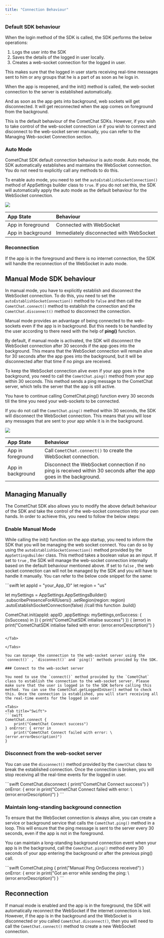 ```yaml
---
title: "Connection Behaviour"
---
```




### Default SDK behaviour

When the login method of the SDK is called, the SDK performs the below operations:

1. Logs the user into the SDK
2. Saves the details of the logged in user locally.
3. Creates a web-socket connection for the logged in user.

This makes sure that the logged in user starts receiving real-time messages sent to him or any groups that he is a part of as soon as he logs in.

When the app is reopened, and the init() method is called, the web-socket connection to the server is established automatically.

And as soon as the app gets into background, web sockets will get disconnected. It will get reconnected when the app comes on foreground from the background.

This is the default behaviour of the CometChat SDKs. However, if you wish to take control of the web-socket connection i.e if you wish to connect and disconnect to the web-socket server manually, you can refer to the Managing Web-socket Connection section.

### Auto Mode

CometChat SDK default connection behaviour is auto mode. Auto mode, the SDK automatically establishes and maintains the WebSocket connection. You do not need to explicitly call any methods to do this.

To enable auto mode, you need to set the `autoEstablishSocketConnection()` method of AppSettings builder class to `true`. If you do not set this, the SDK will automatically apply the auto mode as the default behaviour for the WebSocket connection.

<Frame>
  <img src="/images/c8c546a3-x8a7yv541r6b9g8t73h9j3afh1p4cgsopv6yj238ebz8565rscv568a40zf34f5h-c617ae8f9a6f09edf27d37dd01ce1bf3.png" />
</Frame>

| App State         | Behaviour                               |
| :----------------- | :--------------------------------------- |
| App in foreground | Connected with WebSocket                |
| App in background | Immediately disconnected with WebSocket |

### Reconnection

If the app is in the foreground and there is no internet connection, the SDK will handle the reconnection of the WebSocket in auto mode.

## Manual Mode SDK behaviour

In manual mode, you have to explicitly establish and disconnect the WebSocket connection. To do this, you need to set the `autoEstablishSocketConnection()` method to `false` and then call the `CometChat.connect()` method to establish the connection and the `CometChat.disconnect()` method to disconnect the connection.

Manual mode provides an advantage of being connected to the web-sockets even if the app is in background. But this needs to be handled by the user according to there need with the help of **ping()** function.

By default, if manual mode is activated, the SDK will disconnect the WebSocket connection after 30 seconds if the app goes into the background. This means that the WebSocket connection will remain alive for 30 seconds after the app goes into the background, but it will be disconnected after that time if no pings are received.

To keep the WebSocket connection alive even if your app goes in the background, you need to call the `CometChat.ping()` method from your app within 30 seconds. This method sends a ping message to the CometChat server, which tells the server that the app is still active.

You have to continue calling CometChat.ping() function every 30 seconds till the time you need your web-sockets to be connected.

If you do not call the `CometChat.ping()` method within 30 seconds, the SDK will disconnect the WebSocket connection. This means that you will lose any messages that are sent to your app while it is in the background.

<Frame>
  <img src="/images/42540588-t1mk6nfkkpy7fipuzeupl1oognnhmjuw3vdivlhg0t8turw7okuiwenncydrc83q-4ab4b9056ff91b946fb2fc048bc764fa.png" />
</Frame>

| App State         | Behaviour                                                                                                          |
| :----------------- | :------------------------------------------------------------------------------------------------------------------ |
| App in foreground | Call `CometChat.connect()` to create the WebSocket connection.                                                     |
| App in background | Disconnect the WebSocket connection if no ping is received within 30 seconds after the app goes in the background. |

## Managing Manually

The CometChat SDK also allows you to modify the above default behaviour of the SDK and take the control of the web-socket connection into your own hands. In order to achieve this, you need to follow the below steps:

### Enable Manual Mode

While calling the init() function on the app startup, you need to inform the SDK that you will be managing the web socket connect. You can do so by using the `autoEstablishSocketConnection()` method provided by the `AppSettingsBuilder` class. This method takes a boolean value as an input. If set to `true` , the SDK will manage the web-socket connection internally based on the default behaviour mentioned above. If set to `false` , the web socket connection can will not be managed by the SDK and you will have to handle it manually. You can refer to the below code snippet for the same:

<Tabs>
<Tab title="Swift">
```swift
let appId = "your_App_ID" 
let region = "us"
  
let mySettings = AppSettings.AppSettingsBuilder()
    .subscribePresenceForAllUsers()
    .setRegion(region: region)
    .autoEstablishSocketConnection(false) //call this function 
    .build()


CometChat.init(appId: appID ,appSettings: mySettings,onSuccess: { (isSuccess) in }) {
    print("CometChatSDK intialise success")
}) { (error) in 
    print("CometChatSDK intialise failed with error: \(error.errorDescription)")
}
```

</Tab>

</Tabs>

You can manage the connection to the web-socket server using the `connect()` , `disconnect()` and `ping()` methods provided by the SDK.

### Connect to the web-socket server

You need to use the `connect()` method provided by the `CometChat` class to establish the connection to the web-socket server. Please make sure that the user is logged in to the SDK before calling this method. You can use the CometChat.getLoggedInUser() method to check this. Once the connection is established, you will start receiving all the real-time events for the logged in user

<Tabs>
<Tab title="Swift">
```swift
CometChat.connect {
    print("CometChat Connect success")
} onError: { error in
    print("CometChat Connect failed with error: \(error.errorDescription)")
}
```

</Tab>

</Tabs>

### Disconnect from the web-socket server

You can use the `disconnect()` method provided by the `CometChat` class to break the established connection. Once the connection is broken, you will stop receiving all the real-time events for the logged in user.

<Tabs>
<Tab title="Swift">
```swift
CometChat.disconnect {
    print("CometChat Connect success")
} onError: { error in
    print("CometChat Connect failed with error: \(error.errorDescription)")
}
```

</Tab>

</Tabs>

### Maintain long-standing background connection

<Note>

To ensure that the WebSocket connection is always alive, you can create a service or background service that calls the `CometChat.ping()` method in a loop. This will ensure that the ping message is sent to the server every 30 seconds, even if the app is not in the foreground.

</Note>

You can maintain a long-standing background connection event when your app is in the background, call the `CometChat.ping()` method every 30 seconds of your app entering the background or after the previous ping() call.

<Tabs>
<Tab title="Swift">
```swift
CometChat.ping {
    print("Manual Ping OnSuccess received")
} onError: { error in
    print("Got an error while sending the ping: \(error.errorDescription)")
}
```

</Tab>

</Tabs>

## Reconnection

If manual mode is enabled and the app is in the foreground, the SDK will automatically reconnect the WebSocket if the internet connection is lost. However, if the app is in the background and the WebSocket is disconnected or you called `CometChat.disconnect()`, then you will need to call the `CometChat.connect()` method to create a new WebSocket connection.
